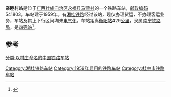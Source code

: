 {{noteTA
|1=zh-cn:始发车次; zh-hk:列車班次;
|2=zh-cn:车次; zh-hk:班次;
}}
{{Infobox China railway station 
|车站名称 = 亲睦村站
|车站名称拼音 = 
|车站地址 = [[广西壮族自治区|广西壮族自治区]][[永福县|永福县]]
|归属 = [[南宁铁路局|南宁铁路局]]
|车站等级 = [[四等站_(中铁)|四等站]]
|线路 = [[湘桂铁路|湘桂铁路]]
}}
'''亲睦村站'''是位于[[广西壮族自治区|广西壮族自治区]][[永福县|永福县]][[马背村|马背村]]的一个铁路车站，[[邮政编码|邮政编码]]541803。车站建于1959年，有[[湘桂铁路|湘桂铁路]]经过该站，现仅办理货运，不办理客运业务，车站及其上下行区间均未[[电气化|电气化]]。车站距离[[衡阳站|衡阳站]]429[[公里|公里]]，隶属[[南宁铁路局|南宁铁路局]]，是[[四等站_(中铁)|四等站]]<ref>{{Cite book|title=中国铁路站名词典|last=孙本祥主编|first=|publisher=北京：[[中国铁道出版社|中国铁道出版社]]|year=2003.04|isbn=7-113-03941-3|location=|pages=480}}</ref>。

==参考==
{{reflist}}

{{start rail box}}
{{s-inop|[[石祥站|石祥站]]}}
{{s-line|[[湘桂铁路|湘桂铁路]]}}
{{s-inop|[[矮岭站|矮岭站]]}}
{{end box}}
{{湘桂铁路}}

[[Category:湘桂铁路车站|Category:湘桂铁路车站]]
[[Category:1959年启用的铁路车站|Category:1959年启用的铁路车站]]
[[Category:桂林市铁路车站|Category:桂林市铁路车站]]
[[分类:以村庄命名的中国铁路车站|分类:以村庄命名的中国铁路车站]]

{{铁路车站小作品}}
{{广西小作品}}